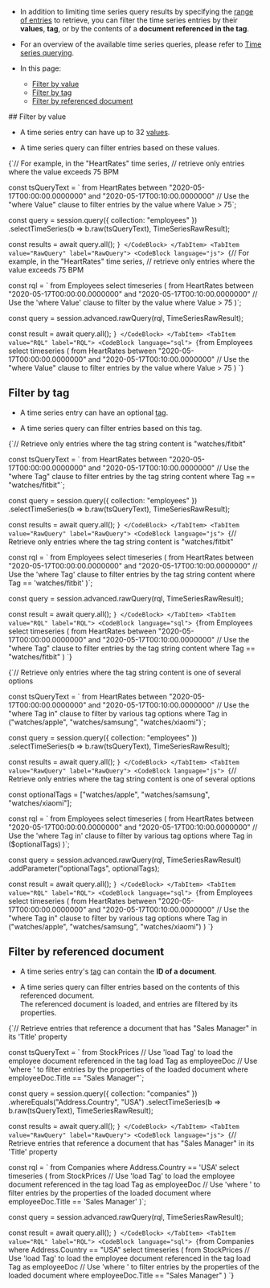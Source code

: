 
<Admonition type="note" title="">

* In addition to limiting time series query results by specifying the [range of entries](../../../document-extensions/timeseries/querying/choosing-query-range.mdx) to retrieve,
  you can filter the time series entries by their **values**, **tag**, or by the contents of a **document referenced in the tag**.

* For an overview of the available time series queries, please refer to [Time series querying](../../../document-extensions/timeseries/client-api/session/querying.mdx).

* In this page:  
  * [Filter by value](../../../document-extensions/timeseries/querying/filtering.mdx#filter-by-value)
  * [Filter by tag](../../../document-extensions/timeseries/querying/filtering.mdx#filter-by-tag)
  * [Filter by referenced document](../../../document-extensions/timeseries/querying/filtering.mdx#filter-by-referenced-document)

</Admonition>
## Filter by value

* A time series entry can have up to 32 [values](../../../document-extensions/timeseries/overview.mdx#values).

* A time series query can filter entries based on these values.  

<Tabs groupId='languageSyntax'>
<TabItem value="Query" label="Query">
<CodeBlock language="js">
{`// For example, in the "HeartRates" time series,
// retrieve only entries where the value exceeds 75 BPM 

const tsQueryText = \`
    from HeartRates
    between "2020-05-17T00:00:00.0000000"
    and "2020-05-17T00:10:00.0000000"
    // Use the "where Value" clause to filter entries by the value
    where Value > 75\`;

const query = session.query({ collection: "employees" })
    .selectTimeSeries(b => b.raw(tsQueryText), TimeSeriesRawResult);

const results = await query.all();
`}
</CodeBlock>
</TabItem>
<TabItem value="RawQuery" label="RawQuery">
<CodeBlock language="js">
{`// For example, in the "HeartRates" time series,
// retrieve only entries where the value exceeds 75 BPM 

const rql = \`
    from Employees
    select timeseries (
        from HeartRates
        between "2020-05-17T00:00:00.0000000"
        and "2020-05-17T00:10:00.0000000"
        // Use the 'where Value' clause to filter by the value
        where Value > 75
    )\`;

const query = session.advanced.rawQuery(rql, TimeSeriesRawResult);

const result = await query.all();
`}
</CodeBlock>
</TabItem>
<TabItem value="RQL" label="RQL">
<CodeBlock language="sql">
{`from Employees 
select timeseries (
    from HeartRates
    between "2020-05-17T00:00:00.0000000"
    and "2020-05-17T00:10:00.0000000"
    // Use the "where Value" clause to filter entries by the value
    where Value > 75
)
`}
</CodeBlock>
</TabItem>
</Tabs>



## Filter by tag

* A time series entry can have an optional [tag](../../../document-extensions/timeseries/overview.mdx#tags).

* A time series query can filter entries based on this tag.  

<Tabs groupId='languageSyntax'>
<TabItem value="Query" label="Query">
<CodeBlock language="js">
{`// Retrieve only entries where the tag string content is "watches/fitbit"

const tsQueryText = \`
    from HeartRates
    between "2020-05-17T00:00:00.0000000"
    and "2020-05-17T00:10:00.0000000"
    // Use the "where Tag" clause to filter entries by the tag string content
    where Tag == "watches/fitbit"\`;

const query = session.query({ collection: "employees" })
    .selectTimeSeries(b => b.raw(tsQueryText), TimeSeriesRawResult);

const results = await query.all();
`}
</CodeBlock>
</TabItem>
<TabItem value="RawQuery" label="RawQuery">
<CodeBlock language="js">
{`// Retrieve only entries where the tag string content is "watches/fitbit"

const rql = \`
    from Employees
    select timeseries (
        from HeartRates
        between "2020-05-17T00:00:00.0000000"
        and "2020-05-17T00:10:00.0000000"
        // Use the 'where Tag' clause to filter entries by the tag string content
        where Tag == 'watches/fitbit'
    )\`;

const query = session.advanced.rawQuery(rql, TimeSeriesRawResult);

const result = await query.all();
`}
</CodeBlock>
</TabItem>
<TabItem value="RQL" label="RQL">
<CodeBlock language="sql">
{`from Employees
select timeseries (
    from HeartRates
    between "2020-05-17T00:00:00.0000000"
    and "2020-05-17T00:10:00.0000000"
    // Use the "where Tag" clause to filter entries by the tag string content
    where Tag == "watches/fitbit"
)
`}
</CodeBlock>
</TabItem>
</Tabs>

<Tabs groupId='languageSyntax'>
<TabItem value="Query" label="Query">
<CodeBlock language="js">
{`// Retrieve only entries where the tag string content is one of several options

const tsQueryText = \`
    from HeartRates
    between "2020-05-17T00:00:00.0000000"
    and "2020-05-17T00:10:00.0000000"
    // Use the "where Tag in" clause to filter by various tag options
    where Tag in ("watches/apple", "watches/samsung", "watches/xiaomi")\`;

const query = session.query({ collection: "employees" })
    .selectTimeSeries(b => b.raw(tsQueryText), TimeSeriesRawResult);

const results = await query.all();
`}
</CodeBlock>
</TabItem>
<TabItem value="RawQuery" label="RawQuery">
<CodeBlock language="js">
{`// Retrieve only entries where the tag string content is one of several options

const optionalTags = ["watches/apple", "watches/samsung", "watches/xiaomi"];

const rql = \`
    from Employees
    select timeseries (
        from HeartRates
        between "2020-05-17T00:00:00.0000000"
        and "2020-05-17T00:10:00.0000000"
        // Use the 'where Tag in' clause to filter by various tag options
        where Tag in ($optionalTags)
    )\`;

const query = session.advanced.rawQuery(rql, TimeSeriesRawResult)
    .addParameter("optionalTags", optionalTags);

const result = await query.all();
`}
</CodeBlock>
</TabItem>
<TabItem value="RQL" label="RQL">
<CodeBlock language="sql">
{`from Employees  
select timeseries (
    from HeartRates
    between "2020-05-17T00:00:00.0000000"
    and "2020-05-17T00:10:00.0000000"
    // Use the "where Tag in" clause to filter by various tag options
    where Tag in ("watches/apple", "watches/samsung", "watches/xiaomi")
)
`}
</CodeBlock>
</TabItem>
</Tabs>



## Filter by referenced document

* A time series entry's [tag](../../../document-extensions/timeseries/overview.mdx#tags) can contain the **ID of a document**.

* A time series query can filter entries based on the contents of this referenced document.  
  The referenced document is loaded, and entries are filtered by its properties.

<Tabs groupId='languageSyntax'>
<TabItem value="Query" label="Query">
<CodeBlock language="js">
{`// Retrieve entries that reference a document that has "Sales Manager" in its 'Title' property

const tsQueryText = \`
    from StockPrices
        // Use 'load Tag' to load the employee document referenced in the tag
        load Tag as employeeDoc
        // Use 'where <property>' to filter entries by the properties of the loaded document
        where employeeDoc.Title == "Sales Manager"\`;

const query = session.query({ collection: "companies" })
    .whereEquals("Address.Country", "USA")
    .selectTimeSeries(b => b.raw(tsQueryText), TimeSeriesRawResult);

const results = await query.all();
`}
</CodeBlock>
</TabItem>
<TabItem value="RawQuery" label="RawQuery">
<CodeBlock language="js">
{`// Retrieve entries that reference a document that has "Sales Manager" in its 'Title' property

const rql = \`
    from Companies
    where Address.Country == 'USA'
    select timeseries (
        from StockPrices
        // Use 'load Tag' to load the employee document referenced in the tag
        load Tag as employeeDoc
        // Use 'where <property>' to filter entries by the properties of the loaded document 
        where employeeDoc.Title == 'Sales Manager'
    )\`;

const query = session.advanced.rawQuery(rql, TimeSeriesRawResult);

const result = await query.all();
`}
</CodeBlock>
</TabItem>
<TabItem value="RQL" label="RQL">
<CodeBlock language="sql">
{`from Companies
where Address.Country == "USA"
select timeseries (
    from StockPrices
    // Use 'load Tag' to load the employee document referenced in the tag
    load Tag as employeeDoc
    // Use 'where <property>' to filter entries by the properties of the loaded document
    where employeeDoc.Title == "Sales Manager"
)
`}
</CodeBlock>
</TabItem>
</Tabs>




